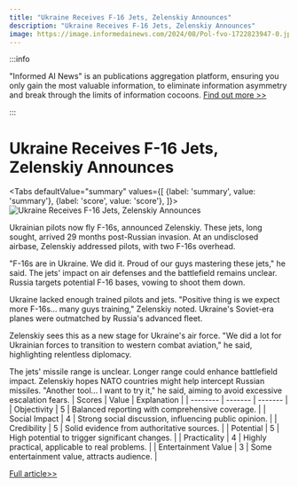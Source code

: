 ```yaml
---
title: "Ukraine Receives F-16 Jets, Zelenskiy Announces"
description: "Ukraine Receives F-16 Jets, Zelenskiy Announces"
image: https://image.informedainews.com/2024/08/Pol-fvo-1722823947-0.jpg
---
```



:::info

"Informed AI News" is an publications aggregation platform, ensuring you only gain the most valuable information, to eliminate information asymmetry and break through the limits of information cocoons.  [Find out more >>](/)

:::

# Ukraine Receives F-16 Jets, Zelenskiy Announces


<Tabs
	defaultValue="summary"
	values={[
	{label: 'summary', value: 'summary'},
	{label: 'score', value: 'score'},
]}>
<TabItem value="summary">
<img
  src="https://image.informedainews.com/2024/08/Pol-fvo-1722823947-0.jpg"
  alt="Ukraine Receives F-16 Jets, Zelenskiy Announces"
/>



Ukrainian pilots now fly F-16s, announced Zelenskiy. These jets, long sought, arrived 29 months post-Russian invasion. At an undisclosed airbase, Zelenskiy addressed pilots, with two F-16s overhead.

"F-16s are in Ukraine. We did it. Proud of our guys mastering these jets," he said. The jets' impact on air defenses and the battlefield remains unclear. Russia targets potential F-16 bases, vowing to shoot them down.

Ukraine lacked enough trained pilots and jets. "Positive thing is we expect more F-16s... many guys training," Zelenskiy noted. Ukraine's Soviet-era planes were outmatched by Russia's advanced fleet.

Zelenskiy sees this as a new stage for Ukraine's air force. "We did a lot for Ukrainian forces to transition to western combat aviation," he said, highlighting relentless diplomacy.

The jets' missile range is unclear. Longer range could enhance battlefield impact. Zelenskiy hopes NATO countries might help intercept Russian missiles. "Another tool... I want to try it," he said, aiming to avoid excessive escalation fears.
</TabItem>
<TabItem value="score">
	| Scores     | Value   | Explanation |
	| -------- | ------- | ------- |
	| Objectivity  | 5    | Balanced reporting with comprehensive coverage.    |
	| Social Impact | 4     | Strong social discussion, influencing public opinion.    |
	| Credibility    | 5    | Solid evidence from authoritative sources.    |
	| Potential    | 5    | High potential to trigger significant changes.    |
	| Practicality    | 4    | Highly practical, applicable to real problems.    |
	| Entertainment Value    | 3    | Some entertainment value, attracts audience.    |
</TabItem>
</Tabs>

[Full article>>](https://www.theguardian.com/world/article/2024/aug/04/ukrainian-pilots-have-started-flying-f-16s-says-zelenskiy)
